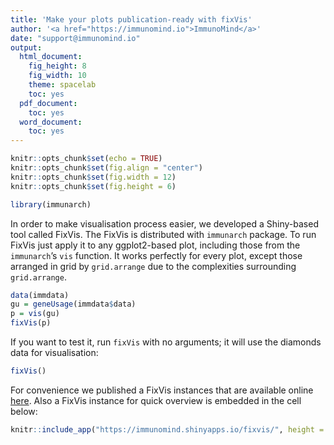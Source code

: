 ```yaml
---
title: 'Make your plots publication-ready with fixVis'
author: '<a href="https://immunomind.io">ImmunoMind</a>'
date: "support@immunomind.io"
output:
  html_document:
    fig_height: 8
    fig_width: 10
    theme: spacelab
    toc: yes
  pdf_document:
    toc: yes
  word_document:
    toc: yes
---
```



<!--
%\VignetteEngine{knitr::rmarkdown}
%\VignetteIndexEntry{Introduction to immunarch}
%\VignettePackage{immunarch}
-->



```r
knitr::opts_chunk$set(echo = TRUE)
knitr::opts_chunk$set(fig.align = "center")
knitr::opts_chunk$set(fig.width = 12)
knitr::opts_chunk$set(fig.height = 6)

library(immunarch)
```

In order to make visualisation process easier, we developed a Shiny-based tool called FixVis. The FixVis is distributed with `immunarch` package. To run FixVis just apply it to any ggplot2-based plot, including those from the `immunarch`'s `vis` function. It works perfectly for every plot, except those arranged in grid by `grid.arrange` due to the complexities surrounding `grid.arrange`.

```r
data(immdata)
gu = geneUsage(immdata$data)
p = vis(gu)
fixVis(p)
```

If you want to test it, run `fixVis` with no arguments; it will use the diamonds data for visualisation:

```r
fixVis()
```

For convenience we published a FixVis instances that are available online [here](https://immunomind.shinyapps.io/fixvis/). Also a FixVis instance for quick overview is embedded in the cell below:

```r
knitr::include_app("https://immunomind.shinyapps.io/fixvis/", height = "800px")
```

